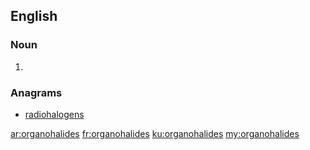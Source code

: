 ==English==

===Noun===
{{head|en|plural}}

# {{plural of|organohalide|lang=en|nocat=1}}

===Anagrams===
* [[radiohalogens#English|radiohalogens]]

[[ar:organohalides]]
[[fr:organohalides]]
[[ku:organohalides]]
[[my:organohalides]]